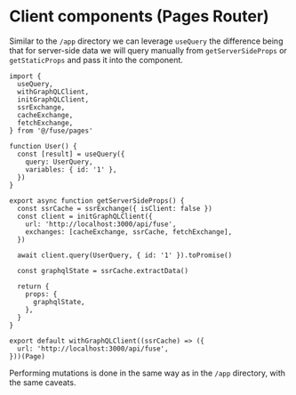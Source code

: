 # Client components (Pages Router)

Similar to the `/app` directory we can leverage `useQuery` the difference being that for server-side
data we will query manually from `getServerSideProps` or `getStaticProps` and pass it into the component.

```tsx
import {
  useQuery,
  withGraphQLClient,
  initGraphQLClient,
  ssrExchange,
  cacheExchange,
  fetchExchange,
} from '@/fuse/pages'

function User() {
  const [result] = useQuery({
    query: UserQuery,
    variables: { id: '1' },
  })
}

export async function getServerSideProps() {
  const ssrCache = ssrExchange({ isClient: false })
  const client = initGraphQLClient({
    url: 'http://localhost:3000/api/fuse',
    exchanges: [cacheExchange, ssrCache, fetchExchange],
  })

  await client.query(UserQuery, { id: '1' }).toPromise()

  const graphqlState = ssrCache.extractData()

  return {
    props: {
      graphqlState,
    },
  }
}

export default withGraphQLClient((ssrCache) => ({
  url: 'http://localhost:3000/api/fuse',
}))(Page)
```

Performing mutations is done in the same way as in the `/app` directory,
with the same caveats.
